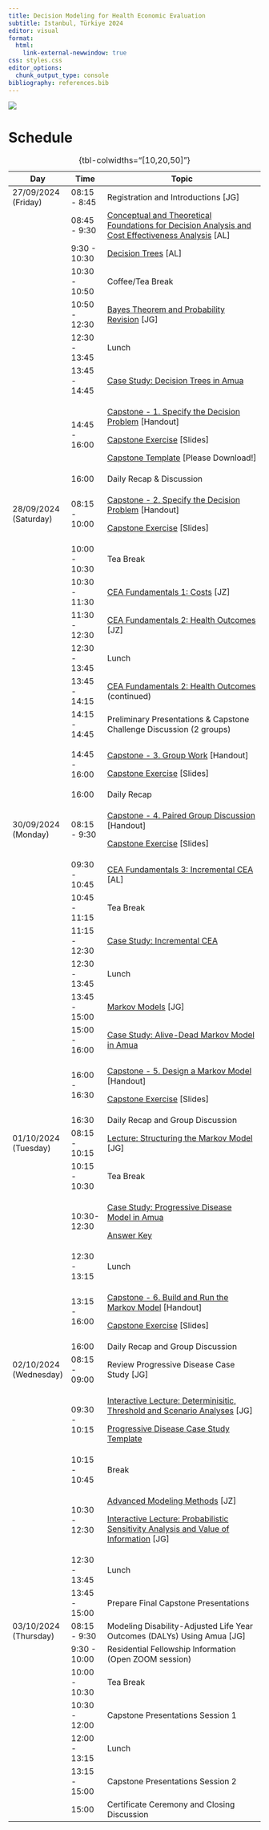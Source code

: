 ```yaml
---
title: Decision Modeling for Health Economic Evaluation
subtitle: Istanbul, Türkiye 2024
editor: visual
format: 
  html:
    link-external-newwindow: true
css: styles.css
editor_options: 
  chunk_output_type: console
bibliography: references.bib
---
```


![](composite-logo.png){fig-align="center"}

# Schedule

+------------------------+---------------+--------------------------------------------------------------------------------------------------------------------------------------------------------------+
| Day                    | Time          | Topic                                                                                                                                                        |
+========================+===============+==============================================================================================================================================================+
| 27/09/2024 (Friday)    | 08:15 - 8:45  | Registration and Introductions \[JG\]                                                                                                                        |
+------------------------+---------------+--------------------------------------------------------------------------------------------------------------------------------------------------------------+
|                        | 08:45 - 9:30  | [Conceptual and Theoretical Foundations for Decision Analysis and Cost Effectiveness Analysis](lectures/lec_1a.introduction-to-decision-analysis.qmd) \[AL\] |
+------------------------+---------------+--------------------------------------------------------------------------------------------------------------------------------------------------------------+
|                        | 9:30 - 10:30  | [Decision Trees](lectures/lec_2.decision-trees-and-probabilities.qmd) \[AL\]                                                                                 |
+------------------------+---------------+--------------------------------------------------------------------------------------------------------------------------------------------------------------+
|                        | 10:30 - 10:50 | Coffee/Tea Break                                                                                                                                             |
+------------------------+---------------+--------------------------------------------------------------------------------------------------------------------------------------------------------------+
|                        | 10:50 - 12:30 | [Bayes Theorem and Probability Revision](lectures/lec_3a.bayes-probrevision.qmd) \[JG\]                                                                      |
+------------------------+---------------+--------------------------------------------------------------------------------------------------------------------------------------------------------------+
|                        | 12:30 - 13:45 | Lunch                                                                                                                                                        |
+------------------------+---------------+--------------------------------------------------------------------------------------------------------------------------------------------------------------+
|                        | 13:45 - 14:45 | [Case Study: Decision Trees in Amua](case-studies/cs_decision-tree-amua.qmd)                                                                                 |
+------------------------+---------------+--------------------------------------------------------------------------------------------------------------------------------------------------------------+
|                        | 14:45 - 16:00 | [Capstone - 1. Specify the Decision Problem](capstone/01_specify-the-decision-problem.qmd) \[Handout\]                                                       |
|                        |               |                                                                                                                                                              |
|                        |               | [Capstone Exercise](capstone/capstone-exercises.qmd#/specify-the-decision-problem) \[Slides\]                                                                |
|                        |               |                                                                                                                                                              |
|                        |               | [Capstone Template](capstone/capstone-ppt-template.pptx) \[Please Download!\]                                                                                |
+------------------------+---------------+--------------------------------------------------------------------------------------------------------------------------------------------------------------+
|                        | 16:00         | Daily Recap & Discussion                                                                                                                                     |
+------------------------+---------------+--------------------------------------------------------------------------------------------------------------------------------------------------------------+
| 28/09/2024 (Saturday)  | 08:15 - 10:00 | [Capstone - 2. Specify the Decision Problem](capstone/02_decision-tree.qmd#/specify-the-decision-problem) \[Handout\]                                        |
|                        |               |                                                                                                                                                              |
|                        |               | [Capstone Exercise](capstone/capstone-exercises.qmd#/build-a-decision-tree) \[Slides\]                                                                       |
+------------------------+---------------+--------------------------------------------------------------------------------------------------------------------------------------------------------------+
|                        | 10:00 - 10:30 | Tea Break                                                                                                                                                    |
+------------------------+---------------+--------------------------------------------------------------------------------------------------------------------------------------------------------------+
|                        | 10:30 - 11:30 | [CEA Fundamentals 1: Costs](lectures/lec_5a.cea-fundamentals1.qmd) \[JZ\]                                                                                    |
+------------------------+---------------+--------------------------------------------------------------------------------------------------------------------------------------------------------------+
|                        | 11:30 - 12:30 | [CEA Fundamentals 2: Health Outcomes](lectures/lec_5b.cea-fundamentals2.qmd) \[JZ\]                                                                          |
+------------------------+---------------+--------------------------------------------------------------------------------------------------------------------------------------------------------------+
|                        | 12:30 - 13:45 | Lunch                                                                                                                                                        |
+------------------------+---------------+--------------------------------------------------------------------------------------------------------------------------------------------------------------+
|                        | 13:45 - 14:15 | [CEA Fundamentals 2: Health Outcomes](lectures/lec_5b.cea-fundamentals2.qmd) (continued)                                                                     |
+------------------------+---------------+--------------------------------------------------------------------------------------------------------------------------------------------------------------+
|                        | 14:15 - 14:45 | Preliminary Presentations & Capstone Challenge Discussion (2 groups)                                                                                         |
+------------------------+---------------+--------------------------------------------------------------------------------------------------------------------------------------------------------------+
|                        | 14:45 - 16:00 | [Capstone - 3. Group Work](capstone/03_group-work.qmd) \[Handout\]                                                                                           |
|                        |               |                                                                                                                                                              |
|                        |               | [Capstone Exercise](capstone/capstone-exercises.qmd#/group-work) \[Slides\]                                                                                  |
+------------------------+---------------+--------------------------------------------------------------------------------------------------------------------------------------------------------------+
|                        | 16:00         | Daily Recap                                                                                                                                                  |
+------------------------+---------------+--------------------------------------------------------------------------------------------------------------------------------------------------------------+
| 30/09/2024 (Monday)    | 08:15 - 9:30  | [Capstone - 4. Paired Group Discussion](capstone/04_paired-discussion.qmd) \[Handout\]                                                                       |
|                        |               |                                                                                                                                                              |
|                        |               | [Capstone Exercise](capstone/capstone-exercises.qmd#/paired-group-discussions) \[Slides\]                                                                    |
+------------------------+---------------+--------------------------------------------------------------------------------------------------------------------------------------------------------------+
|                        | 09:30 - 10:45 | [CEA Fundamentals 3: Incremental CEA](lectures/lec_6.ICERs.qmd) \[AL\]                                                                                       |
+------------------------+---------------+--------------------------------------------------------------------------------------------------------------------------------------------------------------+
|                        | 10:45 - 11:15 | Tea Break                                                                                                                                                    |
+------------------------+---------------+--------------------------------------------------------------------------------------------------------------------------------------------------------------+
|                        | 11:15 - 12:30 | [Case Study: Incremental CEA](case-studies/cs_icer.qmd)                                                                                                      |
+------------------------+---------------+--------------------------------------------------------------------------------------------------------------------------------------------------------------+
|                        | 12:30 - 13:45 | Lunch                                                                                                                                                        |
+------------------------+---------------+--------------------------------------------------------------------------------------------------------------------------------------------------------------+
|                        | 13:45 - 15:00 | [Markov Models](lectures/lec_7.MarkovModels1.qmd) \[JG\]                                                                                                     |
+------------------------+---------------+--------------------------------------------------------------------------------------------------------------------------------------------------------------+
|                        | 15:00 - 16:00 | [Case Study: Alive-Dead Markov Model in Amua](case-studies/cs_markov_alive-dead.qmd)                                                                         |
+------------------------+---------------+--------------------------------------------------------------------------------------------------------------------------------------------------------------+
|                        | 16:00 - 16:30 | [Capstone - 5. Design a Markov Model](capstone/05_design-markov.qmd) \[Handout\]                                                                             |
|                        |               |                                                                                                                                                              |
|                        |               | [Capstone Exercise](capstone/capstone-exercises.qmd#/design-a-markov-model) \[Slides\]                                                                       |
+------------------------+---------------+--------------------------------------------------------------------------------------------------------------------------------------------------------------+
|                        | 16:30         | Daily Recap and Group Discussion                                                                                                                             |
+------------------------+---------------+--------------------------------------------------------------------------------------------------------------------------------------------------------------+
| 01/10/2024 (Tuesday)   | 08:15 - 10:15 | [Lecture: Structuring the Markov Model](lectures/lec_structure.qmd) \[JG\]                                                                                   |
+------------------------+---------------+--------------------------------------------------------------------------------------------------------------------------------------------------------------+
|                        | 10:15 - 10:30 | Tea Break                                                                                                                                                    |
+------------------------+---------------+--------------------------------------------------------------------------------------------------------------------------------------------------------------+
|                        | 10:30- 12:30  | [Case Study: Progressive Disease Model in Amua](case-studies/cs_progressive-disease.qmd)                                                                     |
|                        |               |                                                                                                                                                              |
|                        |               | [Answer Key](https://graveja0.github.io/vital-istanbul-2024/case-studies/answer-keys/cs_icer_ANS.pdf)                                                        |
+------------------------+---------------+--------------------------------------------------------------------------------------------------------------------------------------------------------------+
|                        | 12:30 - 13:15 | Lunch                                                                                                                                                        |
+------------------------+---------------+--------------------------------------------------------------------------------------------------------------------------------------------------------------+
|                        | 13:15 - 16:00 | [Capstone - 6. Build and Run the Markov Model](capstone/06_build-markov.qmd) \[Handout\]                                                                     |
|                        |               |                                                                                                                                                              |
|                        |               | [Capstone Exercise](capstone/capstone-exercises.qmd#/build-and-run-the-markov-model) \[Slides\]                                                              |
+------------------------+---------------+--------------------------------------------------------------------------------------------------------------------------------------------------------------+
|                        | 16:00         | Daily Recap and Group Discussion                                                                                                                             |
+------------------------+---------------+--------------------------------------------------------------------------------------------------------------------------------------------------------------+
| 02/10/2024 (Wednesday) | 08:15 - 09:00 | Review Progressive Disease Case Study \[JG\]                                                                                                                 |
+------------------------+---------------+--------------------------------------------------------------------------------------------------------------------------------------------------------------+
|                        | 09:30 - 10:15 | [Interactive Lecture: Determinisitic, Threshold and Scenario Analyses](lectures/lec_sensitivity.qmd) \[JG\]                                                  |
|                        |               |                                                                                                                                                              |
|                        |               | [Progressive Disease Case Study Template](https://graveja0.github.io/vital-istanbul-2024/case-studies/cs_progressive-disease_MASTER.amua)                    |
+------------------------+---------------+--------------------------------------------------------------------------------------------------------------------------------------------------------------+
|                        | 10:15 - 10:45 | Break                                                                                                                                                        |
+------------------------+---------------+--------------------------------------------------------------------------------------------------------------------------------------------------------------+
|                        | 10:30 - 12:30 | [Advanced Modeling Methods](lectures/lec_advanced-modeling-techniques.qmd) \[JZ\]                                                                            |
|                        |               |                                                                                                                                                              |
|                        |               | [Interactive Lecture: Probabilistic Sensitivity Analysis and Value of Information](lectures/lec_psa.qmd) \[JG\]                                              |
+------------------------+---------------+--------------------------------------------------------------------------------------------------------------------------------------------------------------+
|                        | 12:30 - 13:45 | Lunch                                                                                                                                                        |
+------------------------+---------------+--------------------------------------------------------------------------------------------------------------------------------------------------------------+
|                        | 13:45 - 15:00 | Prepare Final Capstone Presentations                                                                                                                         |
+------------------------+---------------+--------------------------------------------------------------------------------------------------------------------------------------------------------------+
| 03/10/2024 (Thursday)  | 08:15 - 9:30  | Modeling Disability-Adjusted Life Year Outcomes (DALYs) Using Amua \[JG\]                                                                                    |
+------------------------+---------------+--------------------------------------------------------------------------------------------------------------------------------------------------------------+
|                        | 9:30 - 10:00  | Residential Fellowship Information (Open ZOOM session)                                                                                                       |
+------------------------+---------------+--------------------------------------------------------------------------------------------------------------------------------------------------------------+
|                        | 10:00 - 10:30 | Tea Break                                                                                                                                                    |
+------------------------+---------------+--------------------------------------------------------------------------------------------------------------------------------------------------------------+
|                        | 10:30 - 12:00 | Capstone Presentations Session 1                                                                                                                             |
+------------------------+---------------+--------------------------------------------------------------------------------------------------------------------------------------------------------------+
|                        | 12:00 - 13:15 | Lunch                                                                                                                                                        |
+------------------------+---------------+--------------------------------------------------------------------------------------------------------------------------------------------------------------+
|                        | 13:15 - 15:00 | Capstone Presentations Session 2                                                                                                                             |
+------------------------+---------------+--------------------------------------------------------------------------------------------------------------------------------------------------------------+
|                        | 15:00         | Certificate Ceremony and Closing Discussion                                                                                                                  |
+------------------------+---------------+--------------------------------------------------------------------------------------------------------------------------------------------------------------+

: {tbl-colwidths="\[10,20,50\]"}
